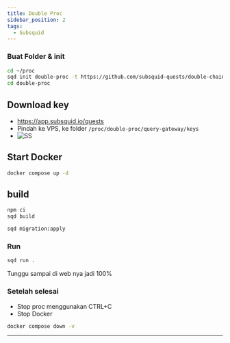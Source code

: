 ```yaml
---
title: Double Proc
sidebar_position: 2
tags:
  - Subsquid
---
```


### Buat Folder & init

```sh filename="Node.js" copy
cd ~/proc
sqd init double-proc -t https://github.com/subsquid-quests/double-chain-squid
cd double-proc
```

## Download key

- https://app.subsquid.io/quests
- Pindah ke VPS, ke folder `/proc/double-proc/query-gateway/keys`
- ![SS](/img/squidproc.png)

## Start Docker

```sh filename="build" copy
docker compose up -d
```

## build

```sh filename="build" copy
npm ci
sqd build
```

```sh filename="migrate" copy
sqd migration:apply
```

### Run

```sh filename="run" copy
sqd run .
```

Tunggu sampai di web nya jadi 100%

### Setelah selesai
 - Stop proc menggunakan CTRL+C
 - Stop Docker

 ```sh filename="delete" copy
 docker compose down -v
 ```

 ---